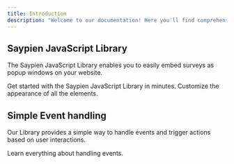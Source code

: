 ```yaml
---
title: Introduction
description: "Welcome to our documentation! Here you'll find comprehensive guides and documentation to help you start working with Saypien SDK as quickly as possible."
---
```


## Saypien JavaScript Library

The Saypien JavaScript Library enables you to easily embed surveys as popup windows on your website.

<CardGroup cols={2}>
  <Card
    title="Quickstart"
    icon="globe"
    href="https://docs.saypien.io/js-library/quickstart"
  >
    Get started with the Saypien JavaScript Library in minutes.
  </Card>
  <Card
    title="Customization"
    icon="palette"
    href="https:/docs.saypien.io/js-library/customization"
  >
    Customize the appearance of all the elements.
  </Card>
</CardGroup>

## Simple Event handling

Our Library provides a simple way to handle events and trigger actions based on user interactions.

<CardGroup cols={2}>
  <Card
    title="Handling Events"
    icon="location-crosshairs"
    href="https://docs.saypien.io/js-library/event-handling"
  >
    Learn everything about handling events.
  </Card>

</CardGroup>
